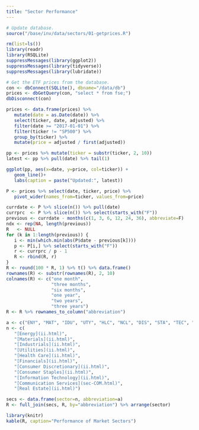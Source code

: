 ```yaml
---
title: "Sector Performance"
---
```


```r
# Update database.
source("/base/inv/data/sectors/01-getprices.R")
```

```r
rm(list=ls())
library(readr)
library(RSQLite)
suppressMessages(library(ggplot2))
suppressMessages(library(tidyverse))
suppressMessages(library(lubridate))

# Get the ETF prices from the database.
con <- dbConnect(SQLite(), dbname="/data/db")
prices <- dbGetQuery(con, "select * from fse;")
dbDisconnect(con)

prices <- data.frame(prices) %>%
   mutate(date = as.Date(date)) %>%
   select(ticker, date, adjusted) %>%
   filter(date >= "2017-01-01") %>%
   filter(ticker != "SP500") %>%
   group_by(ticker) %>%
   mutate(price = adjusted / first(adjusted))

pp <- prices %>% mutate(ticker = substr(ticker, 2, 10))
latest <- pp %>% pull(date) %>% tail(1)
```

```r
ggplot(pp, aes(x=date, y=price, col=ticker)) +
   geom_line()+
   labs(caption = paste("Updated:", latest))
```

```R
P <- prices %>% select(date, ticker, price) %>%
   pivot_wider(names_from=ticker, values_from=price)

currdate <- P %>% slice(n()) %>% pull(date)
currprc  <- P %>% slice(n()) %>% select(starts_with("F"))
previous <- currdate - months(c(1, 3, 6, 12, 24, 36), abbreviate=F)
ndx <- rep(NA, length(previous))
R   <- NULL
for (k in 1:length(previous)) {
   i <- min(which.min(abs(P$date - previous[k])))
   p <- P[i,] %>% select(starts_with("F"))
   r <- currprc / p - 1
   R <- rbind(R, r)
}
R <- round(100 * R, 1) %>% t() %>% data.frame()
rownames(R) <- substr(rownames(R), 2, 10)
colnames(R) <- c("one month",
                 "three months",
                 "six months",
                 "one year",
                 "two years",
                 "three years")
R <- R %>% rownames_to_column("abbreviation")

a <- c("ENY", "MAT", "IDU", "UTY", "HLC", "NCL", "DIS", "STA", "TEC", "COM", "REL")
n <- c(
   "[Energy](ii.html)",
   "[Materials](ii.html)",
   "[Industrials](ii.html)",
   "[Utilities](ii.html)",
   "[Health Care](ii.html)",
   "[Financials](ii.html)",
   "[Consumer Discretionary](ii.html)",
   "[Consumer Staples](ii.html)",
   "[Information Technology](ii.html)",
   "[Communication Services](sec-COM.html)",
   "[Real Estate](ii.html)")

secs <- data.frame(sector=n, abbreviation=a)
R <- full_join(secs, R, by="abbreviation") %>% arrange(sector)
```


```r
library(knitr)
kable(R, caption="Performance of Market Sectors")
```


